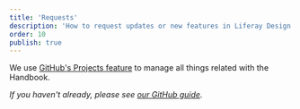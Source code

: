 ```yaml
---
title: 'Requests'
description: 'How to request updates or new features in Liferay Design Handbook'
order: 10
publish: true
---
```


We use [GitHub's Projects feature](https://github.com/liferay-design/liferay.design/projects/8) to manage all things related with the Handbook.

_If you haven't already, please see [our GitHub guide](../../work/tools/github/introduction)._
